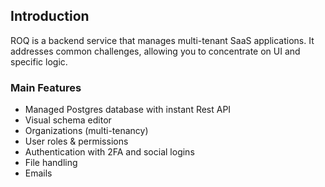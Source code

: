
## Introduction

ROQ is a backend service that manages multi-tenant SaaS applications. It addresses common challenges, allowing you to concentrate on UI and specific logic.

### Main Features

- Managed Postgres database with instant Rest API
- Visual schema editor
- Organizations (multi-tenancy)
- User roles & permissions
- Authentication with 2FA and social logins
- File handling
- Emails
